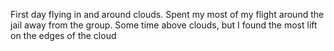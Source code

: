 First day flying in and around clouds.  Spent my most of my flight around the jail away from the group.  Some time above clouds, but I found the most lift on the edges of the cloud
